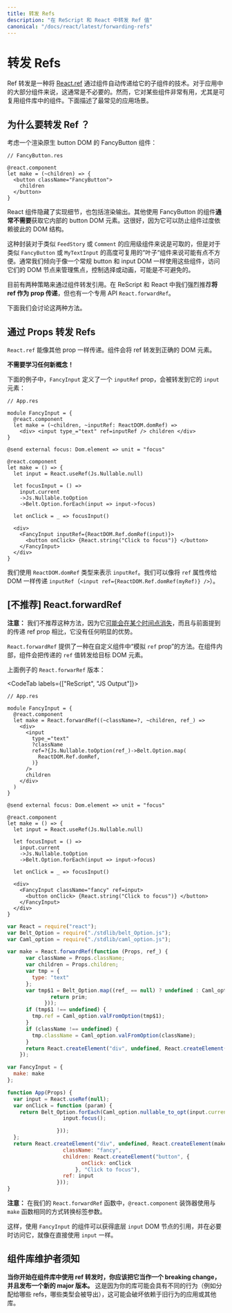 ```yaml
---
title: 转发 Refs
description: "在 ReScript 和 React 中转发 Ref 值"
canonical: "/docs/react/latest/forwarding-refs"
---
```


# 转发 Refs

<Intro>

<!-- Ref forwarding is a technique for automatically passing a [React.ref](./refs-and-the-dom) through a component to one of its children. This is typically not necessary for most components in the application. However, it can be useful for some kinds of components, especially in reusable component libraries. The most common scenarios are described below. -->
Ref 转发是一种将 [React.ref](./refs-and-the-dom) 通过组件自动传递给它的子组件的技术。对于应用中的大部分组件来说，这通常是不必要的。然而，它对某些组件非常有用，尤其是可复用组件库中的组件。下面描述了最常见的应用场景。

</Intro>

<!-- ## Why Ref Forwarding? -->
## 为什么要转发 Ref ？

<!-- Consider a FancyButton component that renders the native button DOM element: -->
考虑一个渲染原生 button DOM 的 FancyButton 组件：

```res
// FancyButton.res

@react.component
let make = (~children) => {
  <button className="FancyButton">
    children
  </button>
}
```

<!-- React components hide their implementation details, including their rendered output. Other components using FancyButton **usually will not need** to obtain a ref to the inner button DOM element. This is good because it prevents components from relying on each other’s DOM structure too much. -->
React 组件隐藏了实现细节，也包括渲染输出。其他使用 FancyButton 的组件**通常不需要**获取它内部的 button DOM 元素。这很好，因为它可以防止组件过度依赖彼此的 DOM 结构。

<!-- Although such encapsulation is desirable for application-level components like `FeedStory` or `Comment`, it can be inconvenient for highly reusable “leaf” components like `FancyButton` or `MyTextInput`. These components tend to be used throughout the application in a similar manner as a regular DOM button and input, and accessing their DOM nodes may be unavoidable for managing focus, selection, or animations. -->
这种封装对于类似 `FeedStory` 或 `Comment` 的应用级组件来说是可取的，但是对于类似 `FancyButton` 或 `MyTextInput` 的高度可复用的“叶子“组件来说可能有点不方便。通常我们倾向于像一个常规 button 和 input DOM 一样使用这些组件，访问它们的 DOM 节点来管理焦点，控制选择或动画，可能是不可避免的。

<!-- There are currently two strategies on forwarding refs through a component. In ReScript and React we strongly recommend **passing your ref as a prop**, but there is also a dedicated API called `React.forwardRef`. -->
目前有两种策略来通过组件转发引用。在 ReScript 和 React 中我们强烈推荐**将 ref 作为 prop 传递**，但也有一个专用 API `React.forwardRef`。

<!-- We will discuss both methods in this document. -->
下面我们会讨论这两种方法。

<!-- ## Forward Refs via Props -->
## 通过 Props 转发 Refs

<!-- A `React.ref` can be passed down like any other prop. The component will take care of forwarding the ref to the right DOM element. -->
`React.ref` 能像其他 prop 一样传递。组件会将 ref 转发到正确的 DOM 元素。

<!-- **No new concepts to learn!** -->
**不需要学习任何新概念！**

<!-- In the example below, `FancyInput` defines a prop `inputRef` that will be forwarded to its `input` element: -->
下面的例子中，`FancyInput` 定义了一个 `inputRef` prop，会被转发到它的 `input` 元素：

```res
// App.res

module FancyInput = {
  @react.component
  let make = (~children, ~inputRef: ReactDOM.domRef) =>
    <div> <input type_="text" ref=inputRef /> children </div>
}

@send external focus: Dom.element => unit = "focus"

@react.component
let make = () => {
  let input = React.useRef(Js.Nullable.null)

  let focusInput = () =>
    input.current
    ->Js.Nullable.toOption
    ->Belt.Option.forEach(input => input->focus)

  let onClick = _ => focusInput()

  <div>
    <FancyInput inputRef={ReactDOM.Ref.domRef(input)}>
      <button onClick> {React.string("Click to focus")} </button>
    </FancyInput>
  </div>
}
```

<!-- We use the `ReactDOM.domRef` type to represent our `inputRef`. We pass our ref in the exact same manner as we'd do a DOM `ref` attribute (`<input ref={ReactDOM.Ref.domRef(myRef)} />`). -->
我们使用 `ReactDOM.domRef` 类型来表示 `inputRef`。我们可以像将 `ref` 属性传给 DOM 一样传递 `inputRef`（`<input ref={ReactDOM.Ref.domRef(myRef)} />`）。


<!-- ## [Discouraged] React.forwardRef -->
## [不推荐] React.forwardRef

<!-- **Note:** We discourage this method since it [will likely go away](https://twitter.com/dan_abramov/status/1173372190395445251) at some point, and doesn't yield any obvious advantages over the previously mentioned ref prop passing. -->
**注意：** 我们不推荐这种方法，因为它[可能会在某个时间点消失](https://twitter.com/dan_abramov/status/1173372190395445251)，而且与前面提到的传递 ref prop 相比，它没有任何明显的优势。

<!-- `React.forwardRef` offers a way to "emulate a `ref` prop" within custom components. Internally the component will forward the passed `ref` value to the target DOM element instead. -->
`React.forwardRef` 提供了一种在自定义组件中“模拟 `ref` prop”的方法。在组件内部，组件会把传递的 `ref` 值转发给目标 DOM 元素。

<!-- This is how the previous example would look like with the `React.forwardRef` approach: -->
上面例子的 `React.forwarRef` 版本：

<CodeTab labels={["ReScript", "JS Output"]}>

```res
// App.res

module FancyInput = {
  @react.component
  let make = React.forwardRef((~className=?, ~children, ref_) =>
    <div>
      <input
        type_="text"
        ?className
        ref=?{Js.Nullable.toOption(ref_)->Belt.Option.map(
          ReactDOM.Ref.domRef,
        )}
      />
      children
    </div>
  )
}

@send external focus: Dom.element => unit = "focus"

@react.component
let make = () => {
  let input = React.useRef(Js.Nullable.null)

  let focusInput = () =>
    input.current
    ->Js.Nullable.toOption
    ->Belt.Option.forEach(input => input->focus)

  let onClick = _ => focusInput()

  <div>
    <FancyInput className="fancy" ref=input>
      <button onClick> {React.string("Click to focus")} </button>
    </FancyInput>
  </div>
}
```

```js
var React = require("react");
var Belt_Option = require("./stdlib/belt_Option.js");
var Caml_option = require("./stdlib/caml_option.js");

var make = React.forwardRef(function (Props, ref_) {
      var className = Props.className;
      var children = Props.children;
      var tmp = {
        type: "text"
      };
      var tmp$1 = Belt_Option.map((ref_ == null) ? undefined : Caml_option.some(ref_), (function (prim) {
              return prim;
            }));
      if (tmp$1 !== undefined) {
        tmp.ref = Caml_option.valFromOption(tmp$1);
      }
      if (className !== undefined) {
        tmp.className = Caml_option.valFromOption(className);
      }
      return React.createElement("div", undefined, React.createElement("input", tmp), children);
    });

var FancyInput = {
  make: make
};

function App(Props) {
  var input = React.useRef(null);
  var onClick = function (param) {
    return Belt_Option.forEach(Caml_option.nullable_to_opt(input.current), (function (input) {
                  input.focus();

                }));
  };
  return React.createElement("div", undefined, React.createElement(make, {
                  className: "fancy",
                  children: React.createElement("button", {
                        onClick: onClick
                      }, "Click to focus"),
                  ref: input
                }));
}
```

</CodeTab>

<!-- **Note:** Our `@react.component` decorator transforms our labeled argument props within our `React.forwardRef` function in the same manner as our classic `make` function. -->
**注意：** 在我们的 `React.forwardRef` 函数中，`@react.component` 装饰器使用与 `make` 函数相同的方式转换标签参数。

<!-- This way, components using `FancyInput` can get a ref to the underlying `input` DOM node and access it if necessary—just like if they used a DOM `input` directly. -->
这样，使用 `FancyInput` 的组件可以获得底层 `input` DOM 节点的引用，并在必要时访问它，就像在直接使用 `input` 一样。

<!-- ## Note for Component Library Maintainers -->
## 组件库维护者须知

<!-- **When you start using ref forwarding in a component library, you should treat it as a breaking change and release a new major version of your library**. This is because your library likely has an observably different behavior (such as what refs get assigned to, and what types are exported), and this can break apps and other libraries that depend on the old behavior. -->
**当你开始在组件库中使用 ref 转发时，你应该把它当作一个 breaking change，并且发布一个新的 major 版本。** 这是因为你的库可能会具有不同的行为（例如分配给哪些 refs，哪些类型会被导出），这可能会破坏依赖于旧行为的应用或其他库。
